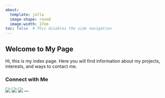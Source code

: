 ```yaml
---
about: 
  template: jolla 
  image-shape: round
  image-width: 17em
toc: false  # This disables the side navigation
---
```


## Welcome to My Page

Hi, this is my index page. Here you will find information about my projects, interests, and ways to contact me.

### Connect with Me

[![](https://img.shields.io/badge/LinkedIn-0077B5?style=for-the-badge&logo=linkedin&logoColor=white)](https://www.linkedin.com/in/imaheshdivakaran/)
[![](https://img.shields.io/badge/GitHub-181717?style=for-the-badge&logo=github&logoColor=white)](https://github.com/itsmdivakaran)
[![](https://img.shields.io/badge/Email-D13832?style=for-the-badge&logo=gmail&logoColor=white)](mailto:imaheshdivakaran@gmail.com)
---